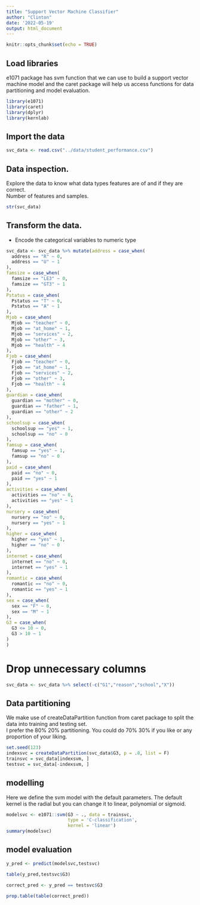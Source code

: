 ```yaml
---
title: "Support Vector Machine Classifier"
author: "Clinton"
date: '2022-05-19'
output: html_document
---
```


```r
knitr::opts_chunk$set(echo = TRUE)
```

## Load libraries  
e1071 package has svm function that we can use to build a support vector machine model and the caret package will help us access functions for data partitioning and model evaluation.   

```r
library(e1071)
library(caret)
library(dplyr)
library(kernlab)
```

## Import the data   

```r
svc_data <- read.csv("../data/student_performance.csv")
```

## Data inspection.  
Explore the data to know what data types features are of and if they are correct.  
Number of features and samples. 

```r
str(svc_data)
```

## Transform the data. 
* Encode the categorical variables to numeric type 

```r
svc_data <- svc_data %>% mutate(address = case_when(
  address == "R" ~ 0,
  address == "U" ~ 1
),
famsize = case_when(
  famsize == "LE3" ~ 0,
  famsize == "GT3" ~ 1
),
Pstatus = case_when(
  Pstatus == "T" ~ 0,
  Pstatus == "A" ~ 1
),
Mjob = case_when(
  Mjob == "teacher" ~ 0,
  Mjob == "at_home" ~ 1,
  Mjob == "services" ~ 2,
  Mjob == "other" ~ 3,
  Mjob == "health" ~ 4
),
Fjob = case_when(
  Fjob == "teacher" ~ 0,
  Fjob == "at_home" ~ 1,
  Fjob == "services" ~ 2,
  Fjob == "other" ~ 3,
  Fjob == "health" ~ 4
),
guardian = case_when(
  guardian == "mother" ~ 0,
  guardian == "father" ~ 1,
  guardian == "other" ~ 2
),
schoolsup = case_when(
  schoolsup == "yes" ~ 1,
  schoolsup == "no" ~ 0
),
famsup = case_when(
  famsup == "yes" ~ 1,
  famsup == "no" ~ 0
),
paid = case_when(
  paid == "no" ~ 0,
  paid == "yes" ~ 1
),
activities = case_when(
  activities == "no" ~ 0,
  activities == "yes" ~ 1
),
nursery = case_when(
  nursery == "no" ~ 0,
  nursery == "yes" ~ 1
),
higher = case_when(
  higher == "yes" ~ 1,
  higher == "no" ~ 0
),
internet = case_when(
  internet == "no" ~ 0,
  internet == "yes" ~ 1
),
romantic = case_when(
  romantic == "no" ~ 0,
  romantic == "yes" ~ 1
),
sex = case_when(
  sex == "F" ~ 0,
  sex == "M" ~ 1
),
G3 = case_when(
  G3 <= 10 ~ 0,
  G3 > 10 ~ 1
)
) 
```

# Drop unnecessary columns  

```r
svc_data <- svc_data %>% select(-c("G1","reason","school","X"))  
```


## Data partitioning 
We make use of createDataPartition function from caret package to split the data into training and testing set.  
I prefer the 80% 20% partitioning. You could do 70% 30% if you like or any proportion of your liking. 

```r

set.seed(123)
indexsvc = createDataPartition(svc_data$G3, p = .8, list = F)
trainsvc = svc_data[indexsvm, ]
testsvc = svc_data[-indexsvm, ]

```

## modelling    
Here we define the svm model with the default parameters. The default kernel is the radial but you can change it to linear, polynomial or sigmoid.  

```r
modelsvc <- e1071::svm(G3 ~ ., data = trainsvc,
                       type = 'C-classification',
                       kernel = 'linear')
summary(modelsvc)
```


## model evaluation   
```r
y_pred <- predict(modelsvc,testsvc)
```

```r
table(y_pred,testsvc$G3)
```

```r
correct_pred <- y_pred == testsvc$G3

prop.table(table(correct_pred))
```

